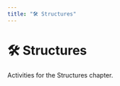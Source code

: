 ```yaml
---
title: "🛠️ Structures"
---
```


# 🛠️ Structures

Activities for the Structures chapter.

<script async src="https://talk.hyvor.com/embed/embed.js" type="module"></script>
<hyvor-talk-comments
	website-id="13014"
	page-id="activity05-structures"
></hyvor-talk-comments>
